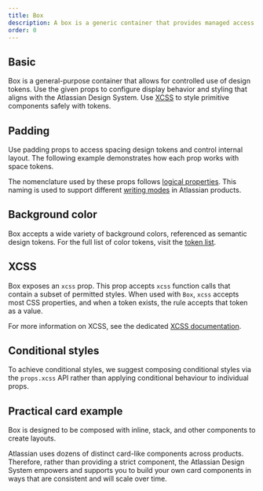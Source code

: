 ```yaml
---
title: Box
description: A box is a generic container that provides managed access to design tokens.
order: 0
---
```




<CodeDocsHeader
  name="@atlaskit/primitives"
  repository="https://bitbucket.org/atlassian/atlassian-frontend-mirror"
  directoryName="primitives"
/>

## Basic

Box is a general-purpose container that allows for controlled use of design tokens. Use the given props to configure display behavior and styling that aligns with the Atlassian Design System.
Use [XCSS](/components/primitives/xcss/usage) to style primitive components safely with tokens.

<Example Component={BoxBasic} packageName="@atlaskit/primitives/box" />

## Padding

Use padding props to access spacing design tokens and control internal layout. The following example demonstrates how each prop works with space tokens.

<Example Component={BoxPadding} packageName="@atlaskit/primitives/box" />

The nomenclature used by these props follows [logical properties](https://developer.mozilla.org/en-US/docs/Web/CSS/CSS_Logical_Properties). This naming is used to support different [writing modes](https://developer.mozilla.org/en-US/docs/Web/CSS/writing-mode) in Atlassian products.

## Background color

Box accepts a wide variety of background colors, referenced as semantic design tokens. For the full list of color tokens, visit the [token list](/components/tokens/all-tokens).

<Example
  Component={BoxBackgroundColor}
  packageName="@atlaskit/primitives/box"
/>

## XCSS

Box exposes an `xcss` prop. This prop accepts `xcss` function calls that contain a subset of permitted styles. When used with `Box`, `xcss` accepts most CSS properties, and when a token exists, the rule accepts that token as a value.

For more information on XCSS, see the dedicated [XCSS documentation](/components/primitives/xcss).

<Example Component={BoxXcss} packageName="@atlaskit/primitives/box" />

## Conditional styles

To achieve conditional styles, we suggest composing conditional styles via the `props.xcss` API rather than applying conditional behaviour to individual props.

<Example Component={BoxConditional} packageName="@atlaskit/primitives/box" />

## Practical card example

Box is designed to be composed with inline, stack, and other components to create layouts.

Atlassian uses dozens of distinct card-like components across products. Therefore, rather than providing a strict component, the Atlassian Design System empowers and supports you to build your own card components in ways that are consistent and will scale over time.

<Example
  Component={BoxPracticalUseCase}
  packageName="@atlaskit/primitives/box"
/>
